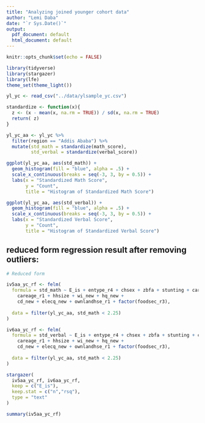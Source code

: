 ```yaml
---
title: "Analyzing joined younger cohort data"
author: "Lemi Daba"
date: "`r Sys.Date()`"
output:
  pdf_document: default
  html_document: default
---
```


```r
knitr::opts_chunk$set(echo = FALSE)
```

```r

library(tidyverse)
library(stargazer)
library(lfe)
theme_set(theme_light())

yl_yc <- read_csv("../data/ylsample_yc.csv")

standardize <- function(x){ 
  z <- (x - mean(x, na.rm = TRUE)) / sd(x, na.rm = TRUE) 
  return( z)
}

yl_yc_aa <- yl_yc %>% 
  filter(region == "Addis Ababa") %>% 
  mutate(std_math = standardize(math_score),
         std_verbal = standardize(verbal_score))

```

```r

ggplot(yl_yc_aa, aes(std_math)) +
  geom_histogram(fill = "blue", alpha = .5) +
  scale_x_continuous(breaks = seq(-3, 3, by = 0.5)) +
  labs(x = "Standardized Math Score",
       y = "Count",
       title = "Histogram of Standardized Math Score")

```


```r

ggplot(yl_yc_aa, aes(std_verbal)) +
  geom_histogram(fill = "blue", alpha = .5) +
  scale_x_continuous(breaks = seq(-3, 3, by = 0.5)) +
  labs(x = "Standardized Verbal Score",
       y = "Count",
       title = "Histogram of Standardized Verbal Score")

```



## reduced form regression result after removing outliers:

```r

# Reduced form

iv5aa_yc_rf <- felm(
  formula = std_math ~ E_is + entype_r4 + chsex + zbfa + stunting + caredu_r1 + 
    careage_r1 + hhsize + wi_new + hq_new +  
    cd_new + elecq_new + ownlandhse_r1 + factor(foodsec_r3), 
  
  data = filter(yl_yc_aa, std_math < 2.25)
)

iv6aa_yc_rf <- felm(
  formula = std_verbal ~ E_is + entype_r4 + chsex + zbfa + stunting + caredu_r1 + 
    careage_r1 + hhsize + wi_new + hq_new +  
    cd_new + elecq_new + ownlandhse_r1 + factor(foodsec_r3), 
  
  data = filter(yl_yc_aa, std_math < 2.25)
)

stargazer(
  iv5aa_yc_rf, iv6aa_yc_rf,
  keep = c("E_is"),
  keep.stat = c("n","rsq"),
  type = "text"
)

```

```r

summary(iv5aa_yc_rf)

```

